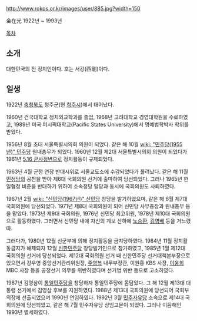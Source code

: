http://www.rokps.or.kr/images/user/885.jpg?width=150

金在光
1922년 ~ 1993년

[[목차]]
== 소개 ==
대한민국의 전 정치인이다. 호는 서강(西剛)이다.

== 일생 ==
1922년 [[충청북도]] 청주군(현 [[청주시]])에서 태어났다. 

1960년 건국대학교 정치외교학과를 졸업, 1968년 고려대학교 경영대학원을 수료하였고, 1989년 미국 퍼시픽대학교(Pacific States University)에서 명예법학박사 학위를 받았다. 

1956년 8월 초대 서울특별시의회 의원이 되었다. 같은 해 10월 [[wiki: "민주당(1955년)" 민주당]] 원내총무가 되었다. 1960년 12월 제2대 서울특별시의회 의원이 되었다가 1961년 [[5.16 군사정변]]으로 정치활동이 규제되었다.

1963년 4월 군정 연장 반대시위로 서울교도소에 수감되었다가 풀려났다. 같은 해 11월 [[민정당]]의 공천을 받아 제6대 국회의원 선거에 출마하여 당선되었다. 그러나 1965년 한일협정 비준을 반대하기 위하여 소속정당 탈당과 동시에 국회의원도 사퇴하였다. 

1967년 2월 [[wiki: "신민당(1967년)" 신민당]] 창당을 발기하였으며, 같은 해 6월 제7대 국회의원에 당선되었다. 1971년 제8대 국회의원이 되어 신민당 사무총장과 원내총무 등을 맡았다. 1973년 제9대 국회의원, 1976년 신민당 최고위원, 1978년 제10대 국회의원으로 활동하였다. 그러면서 신민당 내에 자신의 계보 산하에 [[노승환]], [[김영배]] 등을 거느렸따.

그러다가, 1980년 12월 신군부에 의해 정치활동을 금지당하였다. 1984년 11월 정치활동금지가 해제되자 12월 [[신한민주당]] 창당발기인으로 참가하였고, 1985년 1월 제12대 국회의원 선거에 당선되었다. 제12대 국회의원 선거 때 신한민주당 선거대책본부장으로 있으면서 강우영 중앙선거관리위원장, [[주영복]] 내무부장관, 이원홍 KBS 사장, [[이웅희]] MBC 사장 등을 공정선거 의무를 위반하였다며 선거법 위반 등으로 고소하였다.

1987년 김영삼이 [[통일민주당]]을 창당하자 통일민주당에 몸담았다. 그 해 12월 제13대 대통령 선거에서 김영삼 후보를 지원하였다. 1988년 제13대 국회의원에 당선되어 국회부의장에 선출되었으며 1990년 연임하였다. 1992년 3월 [[민주자유당]] 소속으로 제14대 국회의원에 당선되었고, 같은 해 7월 민주자유당 상임고문이 되었다. 그러나 이듬해인 1993년 별세하였다.
